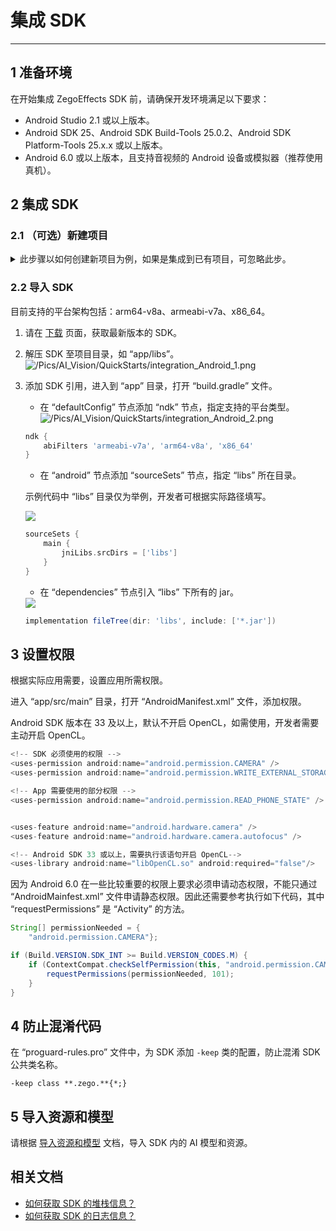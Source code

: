 # 集成 SDK 

--- 

## 1 准备环境  
在开始集成 ZegoEffects SDK 前，请确保开发环境满足以下要求：  
- Android Studio 2.1 或以上版本。
- Android SDK 25、Android SDK Build-Tools 25.0.2、Android SDK Platform-Tools 25.x.x 或以上版本。
- Android 6.0 或以上版本，且支持音视频的 Android 设备或模拟器（推荐使用真机）。

## 2 集成 SDK  

### 2.1 （可选）新建项目

<details class="zg-primary">   
    <summary>此步骤以如何创建新项目为例，如果是集成到已有项目，可忽略此步。</summary>  

1. 打开 Android Studio，选择 “File > New > New Project” 菜单。
<Frame width="512" height="auto" caption=""><img src="https://storage.zego.im/sdk-doc/Pics/Android/ZegoLiveRoom/ZegoLiveRoom-IntegrationGuide/3.1-new_project-1.png" /></Frame>

2. 填写项目名及项目存储路径。
<Frame width="512" height="auto" caption=""><img src="https://storage.zego.im/sdk-doc/Pics/Android/ZegoLiveRoom/ZegoLiveRoom-IntegrationGuide/3.1-new_project-2.png" /></Frame>

3. 其它按照默认设置，单击 “Next”，最后单击 “Finish” 完成新工程创建。  
</details>   


### 2.2 导入 SDK  

目前支持的平台架构包括：arm64-v8a、armeabi-v7a、x86_64。
 
1. 请在 [下载](!ZegoEffects_downloads) 页面，获取最新版本的 SDK。  
2. 解压 SDK 至项目目录，如 “app/libs”。  
![/Pics/AI_Vision/QuickStarts/integration_Android_1.png](http://doc.oa.zego.im/Pics/AI_Vision/QuickStarts/integration_Android_1.png)

3. 添加 SDK 引用，进入到 “app” 目录，打开 “build.gradle” 文件。  
    * 在 “defaultConfig” 节点添加 “ndk” 节点，指定支持的平台类型。  
    ![/Pics/AI_Vision/QuickStarts/integration_Android_2.png](http://doc.oa.zego.im/Pics/AI_Vision/QuickStarts/integration_Android_2.png)

    ```gradle
    ndk {
        abiFilters 'armeabi-v7a', 'arm64-v8a', 'x86_64' 
    }
    ```

    * 在 “android” 节点添加 “sourceSets” 节点，指定 “libs” 所在目录。

    <Note title="Note">

    示例代码中 “libs” 目录仅为举例，开发者可根据实际路径填写。  
    </Note>

    <Frame width="512" height="auto" caption=""><img src="https://storage.zego.im/sdk-doc/Pics/Android/ZegoLiveRoom/ZegoLiveRoom-IntegrationGuide/3_2_insert_sourceSets_node_2.png" /></Frame>

    ```gradle
    sourceSets {
        main {
            jniLibs.srcDirs = ['libs']
        }
    }
    ```

    * 在 “dependencies” 节点引入 “libs” 下所有的 jar。  

    <Frame width="512" height="auto" caption=""><img src="https://storage.zego.im/sdk-doc/Pics/Android/ZegoLiveRoom/ZegoLiveRoom-IntegrationGuide/3_2_insert_sourceSets_node_3.png" /></Frame> 
 
    ```gradle
    implementation fileTree(dir: 'libs', include: ['*.jar'])
    ```  



## 3 设置权限  

根据实际应用需要，设置应用所需权限。

进入 “app/src/main” 目录，打开 “AndroidManifest.xml” 文件，添加权限。 

<Warning title="Warning">

Android SDK 版本在 33 及以上，默认不开启 OpenCL，如需使用，开发者需要主动开启 OpenCL。<br/>
</Warning>
 
```java
<!-- SDK 必须使用的权限 -->
<uses-permission android:name="android.permission.CAMERA" />
<uses-permission android:name="android.permission.WRITE_EXTERNAL_STORAGE" />

<!-- App 需要使用的部分权限 -->
<uses-permission android:name="android.permission.READ_PHONE_STATE" />


<uses-feature android:name="android.hardware.camera" />
<uses-feature android:name="android.hardware.camera.autofocus" />

<!-- Android SDK 33 或以上，需要执行该语句开启 OpenCL-->
<uses-library android:name="libOpenCL.so" android:required="false"/>
```

<Warning title="Warning">

因为 Android 6.0 在一些比较重要的权限上要求必须申请动态权限，不能只通过 “AndroidMainfest.xml” 文件申请静态权限。因此还需要参考执行如下代码，其中 “requestPermissions” 是 “Activity” 的方法。
</Warning>  

```java  
String[] permissionNeeded = {
    "android.permission.CAMERA"};

if (Build.VERSION.SDK_INT >= Build.VERSION_CODES.M) {
    if (ContextCompat.checkSelfPermission(this, "android.permission.CAMERA") != PackageManager.PERMISSION_GRANTED) {
        requestPermissions(permissionNeeded, 101);
    }
}
```
## 4 防止混淆代码  

在 “proguard-rules.pro” 文件中，为 SDK 添加 `-keep` 类的配置，防止混淆 SDK 公共类名称。  

```
-keep class **.zego.**{*;}
```

## 5 导入资源和模型

请根据 [导入资源和模型](./Import%20Resources%20and%20Models.mdx) 文档，导入 SDK 内的 AI 模型和资源。

## 相关文档

- [如何获取 SDK 的堆栈信息？](https://doc-zh.zego.im/faq/AI_Stack)
- [如何获取 SDK 的日志信息？](https://doc-zh.zego.im/faq/AI_log)
